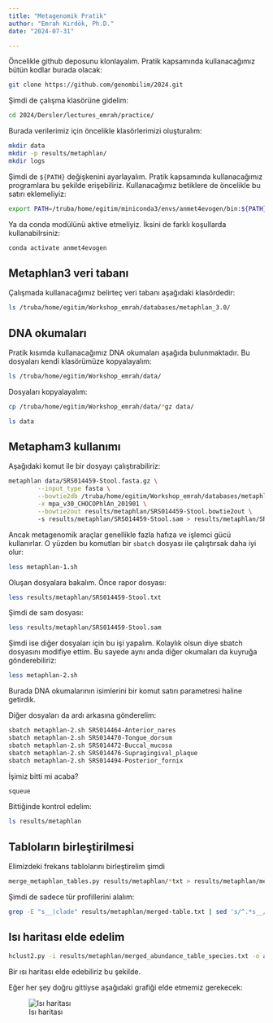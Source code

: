 ```yaml
---
title: "Metagenomik Pratik"
author: "Emrah Kırdök, Ph.D."
date: "2024-07-31"

---
```


Öncelikle github deposunu klonlayalım. Pratik kapsamında kullanacağımız bütün kodlar burada olacak:

```bash
git clone https://github.com/genombilim/2024.git
```

Şimdi de çalışma klasörüne gidelim:

```bash
cd 2024/Dersler/lectures_emrah/practice/
```

Burada verilerimiz için öncelikle klasörlerimizi oluşturalım:

```bash
mkdir data
mkdir -p results/metaphlan/
mkdir logs
```

Şimdi de `${PATH}` değişkenini ayarlayalım. Pratik kapsamında kullanacağımız programlara bu şekilde erişebiliriz. Kullanacağımız betiklere de öncelikle bu satırı eklemeliyiz:

```bash
export PATH=/truba/home/egitim/miniconda3/envs/anmet4evogen/bin:${PATH}
```

Ya da conda modülünü aktive etmeliyiz. İksini de farklı koşullarda kullanabilrsiniz:

```bash
conda activate anmet4evogen
```

## Metaphlan3 veri tabanı

Çalışmada kullanacağımız belirteç veri tabanı aşağıdaki klasördedir:

```bash
ls /truba/home/egitim/Workshop_emrah/databases/metaphlan_3.0/
```

## DNA okumaları

Pratik kısımda kullanacağımız DNA okumaları aşağıda bulunmaktadır. Bu dosyaları kendi klasörümüze kopyalayalım:

```bash
ls /truba/home/egitim/Workshop_emrah/data/
```

Dosyaları kopyalayalım:

```bash
cp /truba/home/egitim/Workshop_emrah/data/*gz data/

ls data
```

## Metapham3 kullanımı

Aşağıdaki komut ile bir dosyayı çalıştırabiliriz:

```bash
metaphlan data/SRS014459-Stool.fasta.gz \
        --input_type fasta \
        --bowtie2db /truba/home/egitim/Workshop_emrah/databases/metaphlan_3.0/ \
        -x mpa_v30_CHOCOPhlAn_201901 \
        --bowtie2out results/metaphlan/SRS014459-Stool.bowtie2out \ 
        -s results/metaphlan/SRS014459-Stool.sam > results/metaphlan/SRS014459-Stool.txt
```

Ancak metagenomik araçlar genellikle fazla hafıza ve işlemci gücü kullanırlar. O yüzden bu komutları bir `sbatch` dosyası ile çalıştırsak daha iyi olur:

```bash
less metaphlan-1.sh
```

Oluşan dosyalara bakalım. Önce rapor dosyası:

```bash
less results/metaphlan/SRS014459-Stool.txt
```

Şimdi de sam dosyası:

```bash
less results/metaphlan/SRS014459-Stool.sam
```

Şimdi ise diğer dosyaları için bu işi yapalım. Kolaylık olsun diye sbatch dosyasını modifiye ettim. Bu sayede aynı anda diğer okumaları da kuyruğa gönderebiliriz:

```bash
less metaphlan-2.sh
```

Burada DNA okumalarının isimlerini bir komut satırı parametresi haline getirdik.

Diğer dosyaları da ardı arkasına gönderelim:

```bash
sbatch metaphlan-2.sh SRS014464-Anterior_nares
sbatch metaphlan-2.sh SRS014470-Tongue_dorsum
sbatch metaphlan-2.sh SRS014472-Buccal_mucosa
sbatch metaphlan-2.sh SRS014476-Supragingival_plaque
sbatch metaphlan-2.sh SRS014494-Posterior_fornix
```

İşimiz bitti mi acaba? 

```bash
squeue

```

Bittiğinde kontrol edelim:

```bash
ls results/metaphlan
```

## Tabloların birleştirilmesi

Elimizdeki frekans tablolarını birleştirelim şimdi

```bash
merge_metaphlan_tables.py results/metaphlan/*txt > results/metaphlan/merged-table.txt
```

Şimdi de sadece tür profillerini alalım:

```bash
grep -E "s__|clade" results/metaphlan/merged-table.txt | sed 's/^.*s__//g'\ | cut -f1,3-8 | sed -e 's/clade_name/body_site/g' > results/metaphlan/merged_abundance_table_species.txt
```

## Isı haritası elde edelim

```bash
hclust2.py -i results/metaphlan/merged_abundance_table_species.txt -o abundance_heatmap_species.png --f_dist_f braycurtis --s_dist_f braycurtis 
```

Bir ısı haritası elde edebiliriz bu şekilde.

Eğer her şey doğru gittiyse aşağıdaki grafiği elde etmemiz gerekecek:

![Isı haritası](abundance_heatmap_species.png)